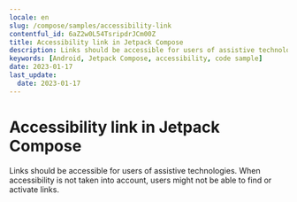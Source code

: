 ```yaml
---
locale: en
slug: /compose/samples/accessibility-link
contentful_id: 6aZ2w0L54TsripdrJCm00Z
title: Accessibility link in Jetpack Compose
description: Links should be accessible for users of assistive technologies.
keywords: [Android, Jetpack Compose, accessibility, code sample]
date: 2023-01-17
last_update:
  date: 2023-01-17
---
```


# Accessibility link in Jetpack Compose

Links should be accessible for users of assistive technologies. When accessibility is not taken into account, users might not be able to find or activate links.

<CodeSample id="accessibility-link" platform="compose" locale="en"/>
